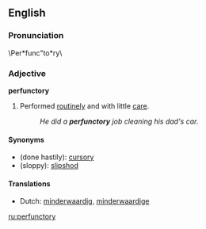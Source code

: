 ==English==

===Pronunciation===
\Per*func"to*ry\

===Adjective===
'''perfunctory'''
# Performed [[routinely]] and with little [[care]].
#:''He did a '''perfunctory''' job cleaning his dad's car.''

====Synonyms====
*(done hastily): [[cursory]]
*(sloppy): [[slipshod]]

====Translations====
*Dutch: [[minderwaardig]], [[minderwaardige]]

[[ru:perfunctory]]